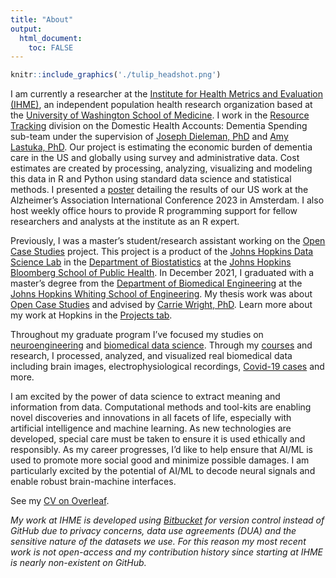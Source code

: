 ```yaml
---
title: "About"
output: 
  html_document:
    toc: FALSE
---
```

```r
knitr::include_graphics('./tulip_headshot.png')
```
<!-- ![](./MB_headshot.jpg){width=20%} -->

I am currently a researcher at the [Institute for Health Metrics and Evaluation (IHME)](https://www.healthdata.org/), an independent population health research organization based at the [University of Washington School of Medicine](https://www.uwmedicine.org/school-of-medicine). I work in the [Resource Tracking](https://www.healthdata.org/health-financing) division on the Domestic Health Accounts: Dementia Spending sub-team under the supervision of [Joseph Dieleman, PhD](https://www.healthdata.org/about/joseph-dieleman) and [Amy Lastuka, PhD](https://www.linkedin.com/in/amy-lastuka-40b962/).  Our project is estimating the economic burden of dementia care in the US and globally using survey and administrative data. Cost estimates are created by processing, analyzing, visualizing and modeling this data in R and Python using standard data science and statistical methods. I presented a [poster](./pubsprez.html) detailing the results of our US work at the Alzheimer's Association International Conference 2023 in Amsterdam. I also host weekly office hours to provide R programming support for fellow researchers and analysts at the institute as an R expert.

Previously, I was a master's student/research assistant working on the [Open Case Studies](https://www.opencasestudies.org/) project. This project is a product of the [Johns Hopkins Data Science Lab](https://jhudatascience.org/) in the [Department of Biostatistics](https://www.jhsph.edu/departments/biostatistics/) at the [Johns Hopkins Bloomberg School of Public Health](https://www.jhsph.edu/). In December 2021, I graduated with a master's degree from the [Department of Biomedical Engineering](https://www.bme.jhu.edu/) at the [Johns Hopkins Whiting School of Engineering](https://engineering.jhu.edu/). My thesis work was about [Open Case Studies](https://www.opencasestudies.org/) and advised by [Carrie Wright, PhD](https://carriewright11.github.io/). Learn more about my work at Hopkins in the [Projects tab](./projects.html).

Throughout my graduate program I've focused my studies on [neuroengineering](https://www.bme.jhu.edu/research/research-areas/neuroengineering/) and [biomedical data science](https://www.bme.jhu.edu/research/research-areas/biomedical-data-science/). Through my [courses](./coursesskills.html) and research, I processed, analyzed, and visualized real biomedical data including brain images, electrophysiological recordings, [Covid-19 cases](https://mbreshock.shinyapps.io/covid_dashboard/) and more.

I am excited by the power of data science to extract meaning and information from data. Computational methods and tool-kits are enabling novel discoveries and innovations in all facets of life, especially with artificial intelligence and machine learning. As new technologies are developed, special care must be taken to ensure it is used ethically and responsibly. As my career progresses, I'd like to help ensure that AI/ML is used to promote more social good and minimize possible damages. I am particularly excited by the potential of AI/ML to decode neural signals and enable robust brain-machine interfaces.\  

See my [CV on Overleaf](https://www.overleaf.com/read/ysmpjzgfcxxk).

*My work at IHME is developed using [Bitbucket](https://bitbucket.org/product) for version control instead of GitHub due to privacy concerns, data use agreements (DUA) and the sensitive nature of the datasets we use. For this reason my most recent work is not open-access and my contribution history since starting at IHME is nearly non-existent on GitHub.*

<!---<center>--->
<!---![](https://ghchart.rshah.org/mbreshock){width=500px}--->
<!---</center>--->
